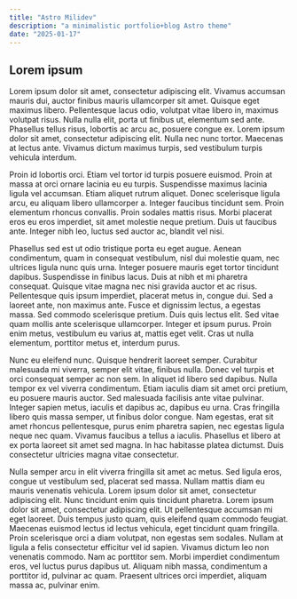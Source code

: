 ```yaml
---
title: "Astro Milidev"
description: "a minimalistic portfolio+blog Astro theme"
date: "2025-01-17"
---
```



<MdxPublicImage src="/projects/astro-milidev/astro-milidev-banner.png"  />

## Lorem ipsum

Lorem ipsum dolor sit amet, consectetur adipiscing elit. Vivamus accumsan mauris dui, auctor finibus mauris ullamcorper sit amet. Quisque eget maximus libero. Pellentesque lacus odio, volutpat vitae libero in, maximus volutpat risus. Nulla nulla elit, porta ut finibus ut, elementum sed ante. Phasellus tellus risus, lobortis ac arcu ac, posuere congue ex. Lorem ipsum dolor sit amet, consectetur adipiscing elit. Nulla nec nunc tortor. Maecenas at lectus ante. Vivamus dictum maximus turpis, sed vestibulum turpis vehicula interdum.

Proin id lobortis orci. Etiam vel tortor id turpis posuere euismod. Proin at massa at orci ornare lacinia eu eu turpis. Suspendisse maximus lacinia ligula vel accumsan. Etiam aliquet rutrum aliquet. Donec scelerisque ligula arcu, eu aliquam libero ullamcorper a. Integer faucibus tincidunt sem. Proin elementum rhoncus convallis. Proin sodales mattis risus. Morbi placerat eros eu eros imperdiet, sit amet molestie neque pretium. Duis ut faucibus ante. Integer nibh leo, luctus sed auctor ac, blandit vel nisi.

Phasellus sed est ut odio tristique porta eu eget augue. Aenean condimentum, quam in consequat vestibulum, nisl dui molestie quam, nec ultrices ligula nunc quis urna. Integer posuere mauris eget tortor tincidunt dapibus. Suspendisse in finibus lacus. Duis at nibh et mi pharetra consequat. Quisque vitae magna nec nisi gravida auctor et ac risus. Pellentesque quis ipsum imperdiet, placerat metus in, congue dui. Sed a laoreet ante, non maximus ante. Fusce et dignissim lectus, a egestas massa. Sed commodo scelerisque pretium. Duis quis lectus elit. Sed vitae quam mollis ante scelerisque ullamcorper. Integer et ipsum purus. Proin enim metus, vestibulum eu varius at, mattis eget velit. Cras ut nulla elementum, porttitor metus et, interdum purus.

Nunc eu eleifend nunc. Quisque hendrerit laoreet semper. Curabitur malesuada mi viverra, semper elit vitae, finibus nulla. Donec vel turpis et orci consequat semper ac non sem. In aliquet id libero sed dapibus. Nulla tempor ex vel viverra condimentum. Etiam iaculis diam sit amet orci pretium, eu posuere mauris auctor. Sed malesuada facilisis ante vitae pulvinar. Integer sapien metus, iaculis et dapibus ac, dapibus eu urna. Cras fringilla libero quis massa semper, ut finibus dolor congue. Nam egestas, erat sit amet rhoncus pellentesque, purus enim pharetra sapien, nec egestas ligula neque nec quam. Vivamus faucibus a tellus a iaculis. Phasellus et libero at ex porta laoreet sit amet sed magna. In hac habitasse platea dictumst. Duis consectetur ultricies magna vitae consectetur.

Nulla semper arcu in elit viverra fringilla sit amet ac metus. Sed ligula eros, congue ut vestibulum sed, placerat sed massa. Nullam mattis diam eu mauris venenatis vehicula. Lorem ipsum dolor sit amet, consectetur adipiscing elit. Nunc tincidunt enim quis tincidunt pharetra. Lorem ipsum dolor sit amet, consectetur adipiscing elit. Ut pellentesque accumsan mi eget laoreet. Duis tempus justo quam, quis eleifend quam commodo feugiat. Maecenas euismod lectus id lectus vehicula, eget tincidunt quam fringilla. Proin scelerisque orci a diam volutpat, non egestas sem sodales. Nullam at ligula a felis consectetur efficitur vel id sapien. Vivamus dictum leo non venenatis commodo. Nam ac porttitor sem. Morbi imperdiet condimentum eros, vel luctus purus dapibus ut. Aliquam nibh massa, condimentum a porttitor id, pulvinar ac quam. Praesent ultrices orci imperdiet, aliquam massa ac, pulvinar enim.